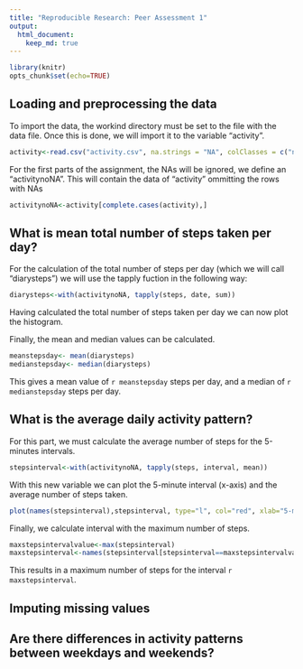 ```yaml
---
title: "Reproducible Research: Peer Assessment 1"
output: 
  html_document:
    keep_md: true
---
```


```r
library(knitr)
opts_chunk$set(echo=TRUE)
```

## Loading and preprocessing the data

To import the data, the workind directory must be set to the
file with the data file. Once this is done, we will import it
to the variable "activity".

```r
activity<-read.csv("activity.csv", na.strings = "NA", colClasses = c("numeric", "Date", "numeric"))
```

For the first parts of the assignment, the NAs will be ignored, we define an "activitynoNA". This will contain the data of "activity" ommitting the rows with NAs

```r
activitynoNA<-activity[complete.cases(activity),]
```

## What is mean total number of steps taken per day?

For the calculation of the total number of steps per day (which we will call "diarysteps") we will use the tapply fuction in the following way:

```r
diarysteps<-with(activitynoNA, tapply(steps, date, sum))
```

Having calculated the total number of steps taken per day we can now plot the histogram.


Finally, the mean and median values can be calculated.

```r
meanstepsday<- mean(diarysteps)
medianstepsday<- median(diarysteps)
```

This gives a mean value of `r meanstepsday` steps per day, and a median of `r medianstepsday` steps per day.

## What is the average daily activity pattern?

For this part, we must calculate the average number of steps for the 5-minutes intervals.

```r
stepsinterval<-with(activitynoNA, tapply(steps, interval, mean))
```

With this new variable we can plot the 5-minute interval (x-axis) and the average number of steps taken.

```r
plot(names(stepsinterval),stepsinterval, type="l", col="red", xlab="5-minute interval", ylab="Average number of steps")
```

Finally, we calculate interval with the maximum number of steps.

```r
maxstepsintervalvalue<-max(stepsinterval)
maxstepsinterval<-names(stepsinterval[stepsinterval==maxstepsintervalvalue])
```

This results in a maximum number of steps for the interval `r maxstepsinterval`.

## Imputing missing values



## Are there differences in activity patterns between weekdays and weekends?
